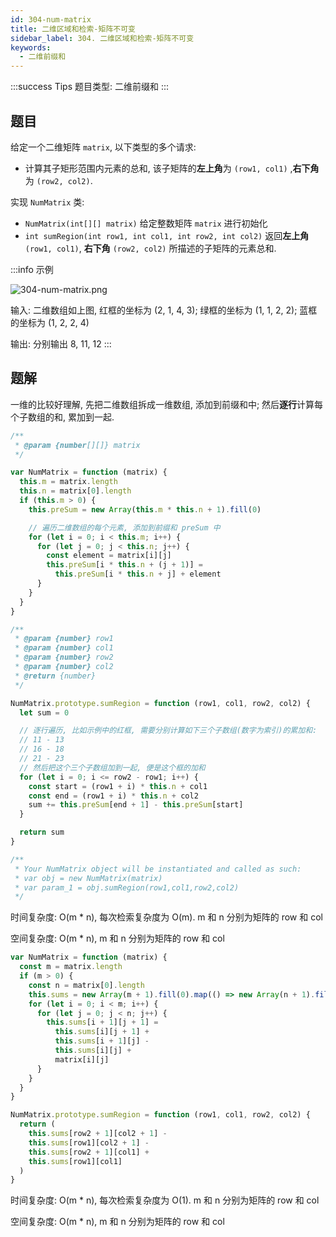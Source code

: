 ```yaml
---
id: 304-num-matrix
title: 二维区域和检索-矩阵不可变
sidebar_label: 304. 二维区域和检索-矩阵不可变
keywords:
  - 二维前缀和
---
```


:::success Tips
题目类型: 二维前缀和
:::

## 题目

给定一个二维矩阵 `matrix`, 以下类型的多个请求:

- 计算其子矩形范围内元素的总和, 该子矩阵的**左上角**为 `(row1, col1)` ,**右下角**为 `(row2, col2)`.

实现 `NumMatrix` 类:

- `NumMatrix(int[][] matrix)` 给定整数矩阵 `matrix` 进行初始化
- `int sumRegion(int row1, int col1, int row2, int col2)` 返回**左上角** `(row1, col1)`, **右下角** `(row2, col2)` 所描述的子矩阵的元素总和.

:::info 示例

![304-num-matrix.png](../../static/img/304-num-matrix.png)

输入: 二维数组如上图, 红框的坐标为 (2, 1, 4, 3); 绿框的坐标为 (1, 1, 2, 2); 蓝框的坐标为 (1, 2, 2, 4)

输出: 分别输出 8, 11, 12
:::

## 题解


<Tabs>
  <TabItem value="一维前缀和" label="一维前缀和" default>

一维的比较好理解, 先把二维数组拆成一维数组, 添加到前缀和中; 然后**逐行**计算每个子数组的和, 累加到一起.

```ts
/**
 * @param {number[][]} matrix
 */

var NumMatrix = function (matrix) {
  this.m = matrix.length
  this.n = matrix[0].length
  if (this.m > 0) {
    this.preSum = new Array(this.m * this.n + 1).fill(0)

    // 遍历二维数组的每个元素, 添加到前缀和 preSum 中
    for (let i = 0; i < this.m; i++) {
      for (let j = 0; j < this.n; j++) {
        const element = matrix[i][j]
        this.preSum[i * this.n + (j + 1)] =
          this.preSum[i * this.n + j] + element
      }
    }
  }
}

/**
 * @param {number} row1
 * @param {number} col1
 * @param {number} row2
 * @param {number} col2
 * @return {number}
 */

NumMatrix.prototype.sumRegion = function (row1, col1, row2, col2) {
  let sum = 0

  // 逐行遍历, 比如示例中的红框, 需要分别计算如下三个子数组(数字为索引)的累加和:
  // 11 - 13
  // 16 - 18
  // 21 - 23
  // 然后把这个三个子数组加到一起, 便是这个框的加和
  for (let i = 0; i <= row2 - row1; i++) {
    const start = (row1 + i) * this.n + col1
    const end = (row1 + i) * this.n + col2
    sum += this.preSum[end + 1] - this.preSum[start]
  }

  return sum
}

/**
 * Your NumMatrix object will be instantiated and called as such:
 * var obj = new NumMatrix(matrix)
 * var param_1 = obj.sumRegion(row1,col1,row2,col2)
 */
```

时间复杂度: O(m \* n), 每次检索复杂度为 O(m). m 和 n 分别为矩阵的 row 和 col

空间复杂度: O(m \* n), m 和 n 分别为矩阵的 row 和 col

  </TabItem>

  <TabItem value="二维前缀和" label="二维前缀和">

```ts
var NumMatrix = function (matrix) {
  const m = matrix.length
  if (m > 0) {
    const n = matrix[0].length
    this.sums = new Array(m + 1).fill(0).map(() => new Array(n + 1).fill(0))
    for (let i = 0; i < m; i++) {
      for (let j = 0; j < n; j++) {
        this.sums[i + 1][j + 1] =
          this.sums[i][j + 1] +
          this.sums[i + 1][j] -
          this.sums[i][j] +
          matrix[i][j]
      }
    }
  }
}

NumMatrix.prototype.sumRegion = function (row1, col1, row2, col2) {
  return (
    this.sums[row2 + 1][col2 + 1] -
    this.sums[row1][col2 + 1] -
    this.sums[row2 + 1][col1] +
    this.sums[row1][col1]
  )
}
```

时间复杂度: O(m \* n), 每次检索复杂度为 O(1). m 和 n 分别为矩阵的 row 和 col

空间复杂度: O(m \* n), m 和 n 分别为矩阵的 row 和 col

  </TabItem>
</Tabs>
